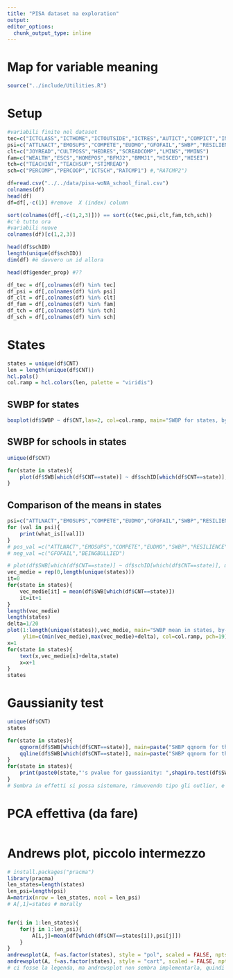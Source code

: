 ```yaml
---
title: "PISA dataset na exploration"
output: 
editor_options: 
  chunk_output_type: inline
---
```


# Map for variable meaning
```r
source("../include/Utilities.R")
```


# Setup
```r
#variabili finite nel dataset
tec=c("ICTCLASS","ICTHOME","ICTOUTSIDE","ICTRES","AUTICT","COMPICT","INTICT","ENTUSE","HOMESCH","USESCH")
psi=c("ATTLNACT","EMOSUPS","COMPETE","EUDMO","GFOFAIL","SWBP","RESILIENCE","BELONG","BEINGBULLIED","PERFEED")
clt=c("JOYREAD","CULTPOSS","HEDRES","SCREADCOMP","LMINS","MMINS")
fam=c("WEALTH","ESCS","HOMEPOS","BFMJ2","BMMJ1","HISCED","HISEI")
tch=c("TEACHINT","TEACHSUP","STIMREAD")
sch=c("PERCOMP","PERCOOP","ICTSCH","RATCMP1") #,"RATCMP2")

df=read.csv("../../data/pisa-woNA_school_final.csv")
colnames(df)
head(df)
df=df[,-c(1)] #remove  X (index) column

sort(colnames(df[,-c(1,2,3)])) == sort(c(tec,psi,clt,fam,tch,sch))
#c'è tutto ora
#variabili nuove
colnames(df)[c(1,2,3)]

head(df$schID)
length(unique(df$schID))
dim(df) #è davvero un id allora

head(df$gender_prop) #??

df_tec = df[,colnames(df) %in% tec]
df_psi = df[,colnames(df) %in% psi]
df_clt = df[,colnames(df) %in% clt]
df_fam = df[,colnames(df) %in% fam]
df_tch = df[,colnames(df) %in% tch]
df_sch = df[,colnames(df) %in% sch]
```

# States
```r
states = unique(df$CNT)
len = length(unique(df$CNT))
hcl.pals()
col.ramp = hcl.colors(len, palette = "viridis")
```

## SWBP for states
```r
boxplot(df$SWBP ~ df$CNT,las=2, col=col.ramp, main="SWBP for states, by-school dataset")
```

## SWBP for schools in states
```r
unique(df$CNT)

for(state in states){
	plot(df$SWB[which(df$CNT==state)] ~ df$schID[which(df$CNT==state)], main=paste("SWBP for the schools in",state))
}
```

## Comparison of the means in states
```r
psi=c("ATTLNACT","EMOSUPS","COMPETE","EUDMO","GFOFAIL","SWBP","RESILIENCE","BELONG","BEINGBULLIED","PERFEED")
for (val in psi){
	print(what_is[[val]])
}
# pos_val =c("ATTLNACT","EMOSUPS","COMPETE","EUDMO","SWBP","RESILIENCE","BELONG","PERFEED")
# neg_val =c("GFOFAIL","BEINGBULLIED")

# plot(df$SWB[which(df$CNT==state)] ~ df$schID[which(df$CNT==state)], main=paste("SWBP for the schools in",state))
vec_medie = rep(0,length(unique(states)))
it=0
for(state in states){
	vec_medie[it] = mean(df$SWB[which(df$CNT==state)])
	it=it+1
}
length(vec_medie)
length(states)
delta=1/20
plot(1:length(unique(states)),vec_medie, main="SWBP mean in states, by-school dataset",
	 ylim=c(min(vec_medie),max(vec_medie)+delta), col=col.ramp, pch=19)
x=1
for(state in states){
	text(x,vec_medie[x]+delta,state)
	x=x+1
}
states
```

# Gaussianity test
```r
unique(df$CNT)
states

for(state in states){
	qqnorm(df$SWB[which(df$CNT==state)], main=paste("SWBP qqnorm for the schools in",state))
	qqline(df$SWB[which(df$CNT==state)], main=paste("SWBP qqnorm for the schools in",state))
}
for(state in states){
	print(paste0(state,"'s pvalue for gaussianity: ",shapiro.test(df$SWB[which(df$CNT==state)])$p.value))
}
# Sembra in effetti si possa sistemare, rimuovendo tipo gli outlier, e fare manova sulle medie di SWBP
```


# PCA effettiva (da fare)
```r

```





















# Andrews plot, piccolo intermezzo
```r
# install.packages("pracma")
library(pracma)
len_states=length(states)
len_psi=length(psi)
A=matrix(nrow = len_states, ncol = len_psi)
# A[,1]=states # morally


for(i in 1:len_states){
	for(j in 1:len_psi){
		A[i,j]=mean(df[which(df$CNT==states[i]),psi[j]])
	}
}
andrewsplot(A, f=as.factor(states), style = "pol", scaled = FALSE, npts = 101)
andrewsplot(A, f=as.factor(states), style = "cart", scaled = FALSE, npts = 101)
# ci fosse la legenda, ma andrewsplot non sembra implementarla, quindi i colori boh
```


